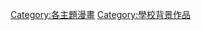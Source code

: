 {{Catnav|頁面分類|休閒|娱乐|ACG|漫画|漫畫術語|漫畫類型}}
{{Catnav|頁面分類|社会|媒体|ACG|漫画|漫畫術語|漫畫類型}}
{{Catnav|頁面分類|總類|書籍|書籍類型|漫畫類型}}
{{Catnav|頁面分類|艺术|ACG|漫画|漫畫術語|漫畫類型}}

{{Catmore}}

[[Category:各主題漫畫|Category:各主題漫畫]]
[[Category:學校背景作品|Category:學校背景作品]]